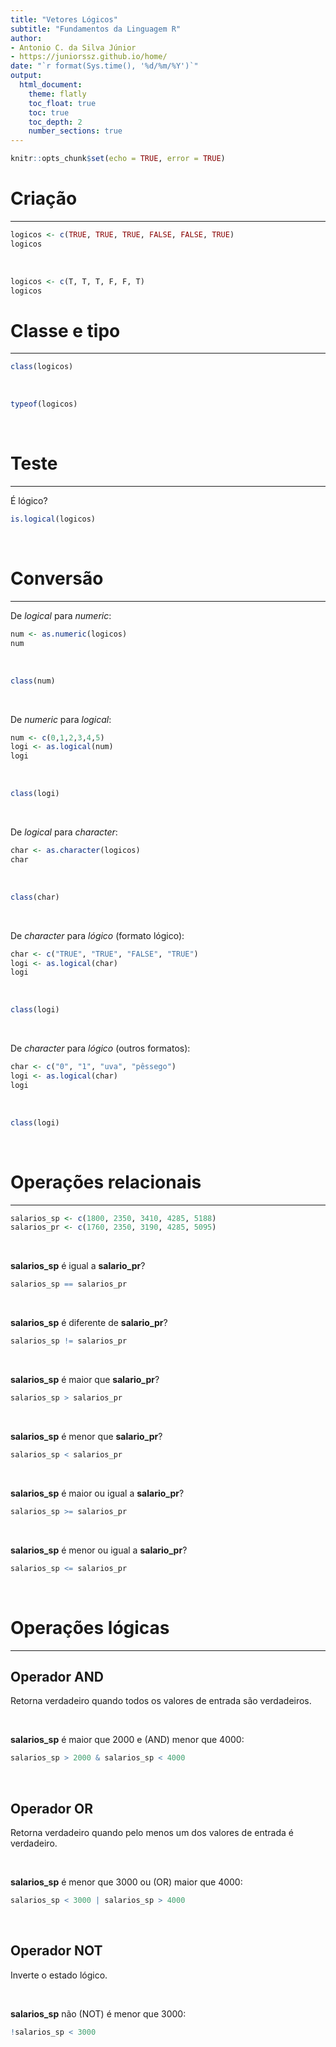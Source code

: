 ```yaml
---
title: "Vetores Lógicos"
subtitle: "Fundamentos da Linguagem R"
author:
- Antonio C. da Silva Júnior
- https://juniorssz.github.io/home/
date: "`r format(Sys.time(), '%d/%m/%Y')`"
output: 
  html_document:
    theme: flatly
    toc_float: true
    toc: true 
    toc_depth: 2
    number_sections: true
---
```


```r
knitr::opts_chunk$set(echo = TRUE, error = TRUE)
```

# Criação

<hr>

```r
logicos <- c(TRUE, TRUE, TRUE, FALSE, FALSE, TRUE)
logicos
```

<br>

```r
logicos <- c(T, T, T, F, F, T)
logicos
```

# Classe e tipo

<hr>

```r
class(logicos)
```

<br>

```r
typeof(logicos)
```

<br>

# Teste

<hr>

É lógico?
```r
is.logical(logicos)
```

<br>

# Conversão

<hr>

De <i>logical</i> para <i>numeric</i>:
```r
num <- as.numeric(logicos)
num
```

<br>

```r
class(num)
```

<br>

De <i>numeric</i> para <i>logical</i>:
```r
num <- c(0,1,2,3,4,5)
logi <- as.logical(num)
logi
```

<br>

```r
class(logi)
```

<br>

De <i>logical</i> para <i>character</i>:
```r
char <- as.character(logicos)
char
```

<br>

```r
class(char)
```

<br>

De <i>character</i> para <i>lógico</i> (formato lógico):
```r
char <- c("TRUE", "TRUE", "FALSE", "TRUE")
logi <- as.logical(char)
logi
```

<br>

```r
class(logi)
```

<br>

De <i>character</i> para <i>lógico</i> (outros formatos):
```r
char <- c("0", "1", "uva", "pêssego")
logi <- as.logical(char)
logi
```

<br>

```r
class(logi)
```

<br>

# Operações relacionais

<hr>

```r
salarios_sp <- c(1800, 2350, 3410, 4285, 5188)
salarios_pr <- c(1760, 2350, 3190, 4285, 5095)
```

<br>

<b>salarios_sp</b> é igual a <b>salario_pr</b>?
```r
salarios_sp == salarios_pr
```


<br>

<b>salarios_sp</b> é diferente de <b>salario_pr</b>?
```r
salarios_sp != salarios_pr
```

<br>

<b>salarios_sp</b> é maior que <b>salario_pr</b>?
```r
salarios_sp > salarios_pr
```

<br>

<b>salarios_sp</b> é menor que <b>salario_pr</b>?
```r
salarios_sp < salarios_pr
```

<br>

<b>salarios_sp</b> é maior ou igual a <b>salario_pr</b>?
```r
salarios_sp >= salarios_pr
```

<br>

<b>salarios_sp</b> é menor ou igual a <b>salario_pr</b>?
```r
salarios_sp <= salarios_pr
```

<br>

# Operações lógicas

<hr>

## Operador AND

Retorna verdadeiro quando todos os valores de entrada são verdadeiros.

<br>

<b>salarios_sp</b> é maior que 2000 e (AND) menor que 4000:
```r
salarios_sp > 2000 & salarios_sp < 4000
```

<br>

## Operador OR

Retorna verdadeiro quando pelo menos um dos valores de entrada é verdadeiro.

<br>

<b>salarios_sp</b> é menor que 3000 ou (OR) maior que 4000:
```r
salarios_sp < 3000 | salarios_sp > 4000
```

<br>

## Operador NOT

Inverte o estado lógico.

<br>

<b>salarios_sp</b> não (NOT) é menor que 3000:
```r
!salarios_sp < 3000 
```






